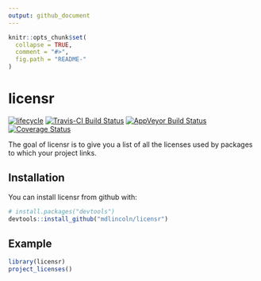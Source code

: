 ```yaml
---
output: github_document
---
```


<!-- README.md is generated from README.Rmd. Please edit that file -->

```r
knitr::opts_chunk$set(
  collapse = TRUE,
  comment = "#>",
  fig.path = "README-"
)
```

# licensr

[![lifecycle](https://img.shields.io/badge/lifecycle-experimental-orange.svg)](https://www.tidyverse.org/lifecycle/#experimental)
[![Travis-CI Build Status](https://travis-ci.org/mdlincoln/licensr.svg?branch=master)](https://travis-ci.org/mdlincoln/licensr)
[![AppVeyor Build Status](https://ci.appveyor.com/api/projects/status/github/mdlincoln/licensr?branch=master&svg=true)](https://ci.appveyor.com/project/mdlincoln/licensr)
[![Coverage Status](https://img.shields.io/codecov/c/github/mdlincoln/licensr/master.svg)](https://codecov.io/github/mdlincoln/licensr?branch=master)

The goal of licensr is to give you a list of all the licenses used by packages to which your project links.

## Installation

You can install licensr from github with:

```r
# install.packages("devtools")
devtools::install_github("mdlincoln/licensr")
```

## Example

```r
library(licensr)
project_licenses()
```
